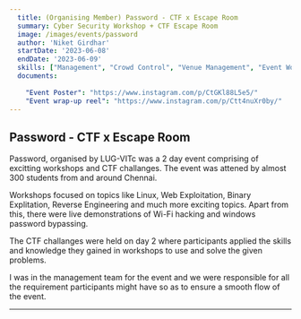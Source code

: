 ```yaml
---
  title: (Organising Member) Password - CTF x Escape Room
  summary: Cyber Security Workshop + CTF Escape Room
  image: /images/events/password
  author: 'Niket Girdhar'
  startDate: '2023-06-08'
  endDate: '2023-06-09'
  skills: ["Management", "Crowd Control", "Venue Management", "Event Workflow"]
  documents: 
    
    "Event Poster": "https://www.instagram.com/p/CtGKl88L5e5/"
    "Event wrap-up reel": "https://www.instagram.com/p/Ctt4nuXr0by/"
---
```


## Password - CTF x Escape Room

Password, organised by LUG-VITc was a 2 day event comprising of excitting workshops and CTF challanges. The event was attened by almost 300 students from and around Chennai. 

Workshops focused on topics like Linux, Web Exploitation, Binary Explitation, Reverse Engineering and much more exciting topics. Apart from this, there were live demonstrations of Wi-Fi hacking and windows password bypassing. 

The CTF challanges were held on day 2 where participants applied the skills and knowledge they gained in workshops to use and solve the given problems. 

I was in the management team for the event and we were responsible for all the requirement participants might have so as to ensure a smooth flow of the event.

---